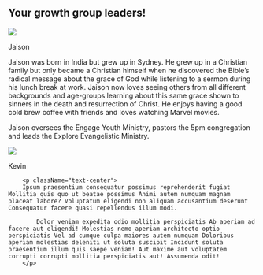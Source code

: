 
## Your growth group leaders!

<div className="grid gap-12 grid-cols-1 sm:grid-cols-2 mt-8">
  <div className="h-full w-full flex flex-col gap-2">
    <Avatar className="h-fit w-full aspect-square overflow-hidden relative">
      <Image objectFit="cover" fill src="/jaison.jpeg" />
    </Avatar>
    <p className="text-center font-bold text-5xl mt-2 mb-4">Jaison</p>
		<p className="text-center">
    	Jaison was born in India but grew up in Sydney. He grew up in a Christian family but only became a Christian himself when he discovered the Bible’s radical message about the grace of God while listening to a sermon during his lunch break at work. Jaison now loves seeing others from all different backgrounds and age-groups learning about this same grace shown to sinners in the death and resurrection of Christ. He enjoys having a good cold brew coffee with friends and loves watching Marvel movies.

Jaison oversees the Engage Youth Ministry, pastors the 5pm congregation and leads the Explore Evangelistic Ministry.

</p>

  </div>
  <div className="h-full w-full flex flex-col gap-2">
    <Avatar className="h-fit w-full aspect-square overflow-hidden relative">
      <Image objectFit="cover" fill src="/kevin.jpeg" />
    </Avatar>
    <p className="text-center font-bold text-5xl mt-2 mb-4">Kevin</p>

    	<p className="text-center">
    	Ipsum praesentium consequatur possimus reprehenderit fugiat Mollitia quis quo ut beatae possimus Animi autem numquam magnam placeat labore? Voluptatum eligendi non aliquam accusantium deserunt Consequatur facere quasi repellendus illum modi.

    		Dolor veniam expedita odio mollitia perspiciatis Ab aperiam ad facere aut eligendi! Molestias nemo aperiam architecto optio perspiciatis Vel ad cumque culpa maiores autem numquam Doloribus aperiam molestias deleniti ut soluta suscipit Incidunt soluta praesentium illum quis saepe veniam! Aut maxime aut voluptatem corrupti corrupti mollitia perspiciatis aut! Assumenda odit!
    	</p>

  </div>
</div>
